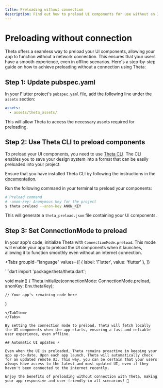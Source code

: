 ```yaml
---
title: Preloading without connection
description: Find out how to preload UI components for use without an Internet connection.
---
```


# Preloading without connection

Theta offers a seamless way to preload your UI components, allowing your app to function without a network connection. This ensures that your users have a smooth experience, even in offline scenarios. Here's a step-by-step guide on how to achieve preloading without a connection using Theta:

## Step 1: Update pubspec.yaml

In your Flutter project's `pubspec.yaml` file, add the following line under the `assets` section:

```yaml
assets:
  - assets/theta_assets/
```

This will allow Theta to access the necessary assets required for preloading.

## Step 2: Use Theta CLI to preload components

To preload your UI components, you need to use [Theta CLI](https://pub.dev/packages/theta_cli). The CLI enables you to save your design system into a format that can be easily preloaded into your project.

Ensure that you have installed Theta CLI by following the instructions in the [documentation](https://docs.buildwiththeta.com/en/cli/introduction).

Run the following command in your terminal to preload your components:

```sh
# Preload command
# -anon-key: Anonymous key for the project
$ theta preload --anon-key ANON_KEY
```

This will generate a `theta_preload.json` file containing your UI components.

## Step 3: Set ConnectionMode to preload

In your app's code, initialize Theta with `ConnectionMode.preload`. This mode will enable your app to preload the UI components when it launches, allowing it to function smoothly even without an internet connection.

<Tabs
  groupId="language"
  values={[
    { label: 'Flutter', value: 'flutter' },
  ]}
>
  <TabItem value="flutter">
  ```dart
  import 'package:theta/theta.dart';
  
  void main() {
    Theta.initialize(connectionMode: ConnectionMode.preload, anonKey: Env.thetaKey);
  
    // Your app's remaining code here
  }
  ```
  </TabItem>
</Tabs>

By setting the connection mode to preload, Theta will fetch locally the UI components when the app starts, ensuring a fast and reliable user experience, even offline.

## Automatic UI updates ⚡️

Even when the UI is preloaded, Theta remains proactive in keeping your app up-to-date. Upon each app launch, Theta will automatically check for an updated remote UI. This way, you can be certain that your users always have access to the latest and most updated UI, even if they haven't been connected to the internet recently.

Enjoy the benefits of preloading without connection with Theta, making your app responsive and user-friendly in all scenarios! 💫
